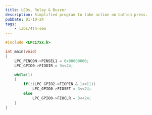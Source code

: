 ```yaml
---
title: LEDs, Relay & Buzzer
description: Simplified program to take action on button press.
pubDate: 01-10-24
tags:
	- labs/4th-sem
---
```


```c
#include <LPC17xx.h>

int main(void)
{
	LPC_PINCON->PINSEL1 = 0x00000000;
	LPC_GPIO0->FIODIR = 3<<24;

	while(1)
	{
		if(!(LPC_GPIO2->FIOPIN & 1<<11))
			LPC_GPIO0->FIOSET = 3<<24;
		else
			LPC_GPIO0->FIOCLR = 3<<24;
	}
}
```
